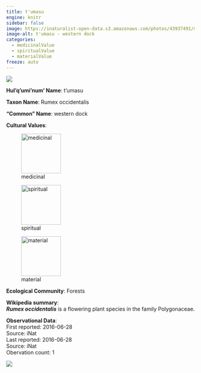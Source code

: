 ```yaml
---
title: t'umasu
engine: knitr
sidebar: false
image: https://inaturalist-open-data.s3.amazonaws.com/photos/43937491/medium.jpeg
image-alt: t'umasu - western dock
categories:
  - medicinalValue
  - spiritualValue
  - materialValue
freeze: auto
---
```

![](https://inaturalist-open-data.s3.amazonaws.com/photos/43937491/medium.jpeg){fig-alt="t'umasu - western dock"}

**Hul'q'umi'num' Name**: t'umasu



**Taxon Name**: Rumex occidentalis

**"Common" Name**: western dock

**Cultural Values**:  

::: {layout-nrow=1 style="width:60%"}
![medicinal](/files/medicinal.svg){width=106px}

![spiritual](/files/spiritual.svg){width=106px}

![material](/files/material.svg){width=106px}
:::

**Ecological Community**: Forests

**Wikipedia summary**:  
<i><b>Rumex occidentalis</b></i> is a flowering plant species in the family Polygonaceae.

**Observational Data**:   
First reported: 2016-06-28  
Source: iNat  
Last reported: 2016-06-28  
Source: iNat  
Obervation count: 1

![](community_dist.png)
